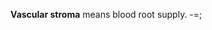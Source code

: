 {{expert}}
{{wikify-date|July 2006}}

'''Vascular stroma''' means blood root supply.
-=;

{{anatomy-stub}}